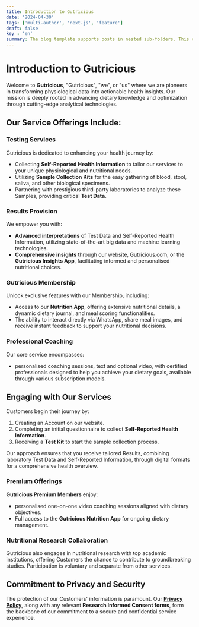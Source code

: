 ```yaml
---
title: Introduction to Gutricious 
date: '2024-04-30'
tags: ['multi-author', 'next-js', 'feature']
draft: false
key : 'en'
summary: The blog template supports posts in nested sub-folders. This can be used to group posts of similar content e.g. a multi-part course.
---
```



# Introduction to Gutricious

Welcome to **Gutricious**, "Gutricious", "we", or "us" where we are pioneers in transforming physiological data into actionable health insights. Our mission is deeply rooted in advancing dietary knowledge and optimization through cutting-edge analytical technologies.

## Our Service Offerings Include:

### Testing Services
Gutricious is dedicated to enhancing your health journey by:

- Collecting **Self-Reported Health Information** to tailor our services to your unique physiological and nutritional needs.
- Utilizing **Sample Collection Kits** for the easy gathering of blood, stool, saliva, and other biological specimens.
- Partnering with prestigious third-party laboratories to analyze these Samples, providing critical **Test Data**.

### Results Provision
We empower you with:

- **Advanced interpretations** of Test Data and Self-Reported Health Information, utilizing state-of-the-art big data and machine learning technologies.
- **Comprehensive insights** through our website, Gutricious.com, or the **Gutricious Insights App**, facilitating informed and personalised nutritional choices.

### Gutricious Membership
Unlock exclusive features with our Membership, including:

- Access to our **Nutrition App**, offering extensive nutritional details, a dynamic dietary journal, and meal scoring functionalities.
- The ability to interact directly via WhatsApp, share meal images, and receive instant feedback to support your nutritional decisions.

### Professional Coaching
Our core service encompasses:

- personalised coaching sessions, text and optional video, with certified professionals designed to help you achieve your dietary goals, available through various subscription models.

## Engaging with Our Services

Customers begin their journey by:

1. Creating an Account on our website.
2. Completing an initial questionnaire to collect **Self-Reported Health Information**.
3. Receiving a **Test Kit** to start the sample collection process.

Our approach ensures that you receive tailored Results, combining laboratory Test Data and Self-Reported Information, through digital formats for a comprehensive health overview.

### Premium Offerings

**Gutricious Premium Members** enjoy:

- personalised one-on-one video coaching sessions aligned with dietary objectives.
- Full access to the **Gutricious Nutrition App** for ongoing dietary management.

### Nutritional Research Collaboration

Gutricious also engages in nutritional research with top academic institutions, offering Customers the chance to contribute to groundbreaking studies. Participation is voluntary and separate from other services.

## Commitment to Privacy and Security

The protection of our Customers' information is paramount. Our [**Privacy Policy**](http://localhost:3000/en/privacy-policy), along with any relevant **Research Informed Consent forms**, form the backbone of our commitment to a secure and confidential service experience.